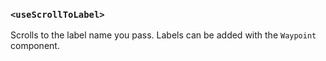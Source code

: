 ### `<useScrollToLabel>`

Scrolls to the label name you pass. Labels can be added with the `Waypoint` component.
